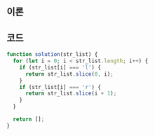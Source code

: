 
## 이론

<Slice />

## 코드

```js
function solution(str_list) {
  for (let i = 0; i < str_list.length; i++) {
    if (str_list[i] === 'l') {
      return str_list.slice(0, i);
    }
    if (str_list[i] === 'r') {
      return str_list.slice(i + 1);
    }
  }

  return [];
}
```
